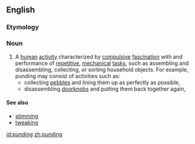 ==English==

===Etymology===
{{rfe}}

===Noun===
{{en-noun|-}} 

# A [[human]] [[activity]] characterized by [[compulsive]] [[fascination]] with and performance of [[repetitive]], [[mechanical]] [[tasks]], such as assembling and disassembling, collecting, or sorting household objects. For example, punding may consist of activities such as:
#* collecting [[pebble]]s and lining them up as perfectly as possible, 
#* disassembling [[doorknob|doorknobs]] and putting them back together again, 

====See also====
* [[stimming]]
* [[tweaking]]

[[id:punding]]
[[zh:punding]]